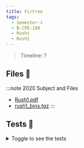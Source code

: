 ```yaml
---
title: Firtree
tags:
  - Semester-1
  - B-CPE-100
  - Rushs
  - Rush1
---
```

> Timeline: ?


## Files 📂

:::note 2020 Subject and Files
- [Rush1.pdf](https://github.com/Studio-17/Epitech-Subjects/raw/main/Semester-1/B-CPE-100/Rushs/Rush1/Rush1.pdf)
- [rush1_bins.tgz](https://github.com/Studio-17/Epitech-Subjects/raw/main/Semester-1/B-CPE-100/Rushs/Rush1/rush1_bins.tgz)
:::

## Tests 🤖
<details>
  <summary>Toggle to see the tests</summary>
  <div>
Yo
  </div>
</details>

